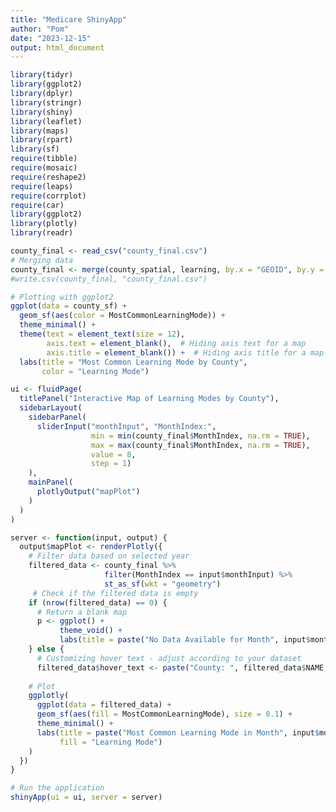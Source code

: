 ```yaml
---
title: "Medicare ShinyApp"
author: "Pom"
date: "2023-12-15"
output: html_document
---
```

```r
library(tidyr)
library(ggplot2)
library(dplyr)
library(stringr)
library(shiny)
library(leaflet)
library(maps)
library(rpart)
library(sf)
require(tibble)
require(mosaic)
require(reshape2)
require(leaps)
require(corrplot)
require(car)
library(ggplot2)
library(plotly)
library(readr)
```
```r
county_final <- read_csv("county_final.csv")
# Merging data
county_final <- merge(county_spatial, learning, by.x = "GEOID", by.y = "fips")
#write.csv(county_final, "county_final.csv")

# Plotting with ggplot2
ggplot(data = county_sf) +
  geom_sf(aes(color = MostCommonLearningMode)) +
  theme_minimal() +
  theme(text = element_text(size = 12),
        axis.text = element_blank(),  # Hiding axis text for a map
        axis.title = element_blank()) +  # Hiding axis title for a map
  labs(title = "Most Common Learning Mode by County",
       color = "Learning Mode")

ui <- fluidPage(
  titlePanel("Interactive Map of Learning Modes by County"),
  sidebarLayout(
    sidebarPanel(
      sliderInput("monthInput", "MonthIndex:",
                  min = min(county_final$MonthIndex, na.rm = TRUE),
                  max = max(county_final$MonthIndex, na.rm = TRUE),
                  value = 8,
                  step = 1)
    ),
    mainPanel(
      plotlyOutput("mapPlot")
    )
  )
)

server <- function(input, output) {
  output$mapPlot <- renderPlotly({
    # Filter data based on selected year
    filtered_data <- county_final %>%
                     filter(MonthIndex == input$monthInput) %>%
                     st_as_sf(wkt = "geometry")  
     # Check if the filtered data is empty
    if (nrow(filtered_data) == 0) {
      # Return a blank map
      p <- ggplot() +
           theme_void() +
           labs(title = paste("No Data Available for Month", input$monthInput))
    } else {
      # Customizing hover text - adjust according to your dataset
      filtered_data$hover_text <- paste("County: ", filtered_data$NAME, "State: ", filtered_data$STATEFP, "\nMost common learning mode: ", filtered_data$MostCommonLearningMode)}
   
    # Plot
    ggplotly(
      ggplot(data = filtered_data) +
      geom_sf(aes(fill = MostCommonLearningMode), size = 0.1) +
      theme_minimal() +
      labs(title = paste("Most Common Learning Mode in Month", input$monthInput),
           fill = "Learning Mode")
    )
  })
}

# Run the application 
shinyApp(ui = ui, server = server)
```